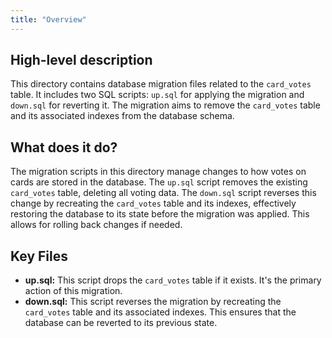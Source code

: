```yaml
---
title: "Overview"
---
```


## High-level description
This directory contains database migration files related to the `card_votes` table. It includes two SQL scripts: `up.sql` for applying the migration and `down.sql` for reverting it. The migration aims to remove the `card_votes` table and its associated indexes from the database schema.

## What does it do?
The migration scripts in this directory manage changes to how votes on cards are stored in the database. The `up.sql` script removes the existing `card_votes` table, deleting all voting data. The `down.sql` script reverses this change by recreating the `card_votes` table and its indexes, effectively restoring the database to its state before the migration was applied. This allows for rolling back changes if needed.

## Key Files
- **up.sql:** This script drops the `card_votes` table if it exists. It's the primary action of this migration.
- **down.sql:** This script reverses the migration by recreating the `card_votes` table and its associated indexes. This ensures that the database can be reverted to its previous state. 
